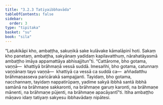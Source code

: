 ```yaml
---
title: "3.2.3 Tatiyaibbhavāda"
tableOfContents: false
sidebar:
  order: 3
type: "tipitaka"
basket: "su"
book: "sila"
---
```



<DynamicBreadcrumb />

<Division number="266" book="sila">

<Paragraph number="360" book="sila">
“Laṭukikāpi kho, ambaṭṭha, sakuṇikā sake kulāvake kāmalāpinī hoti. Sakaṃ kho panetaṃ, ambaṭṭha, sakyānaṃ yadidaṃ kapilavatthuṃ, nārahatāyasmā ambaṭṭho imāya appamattāya abhisajjitun”ti. “Cattārome, bho gotama, vaṇṇā—  khattiyā brāhmaṇā vessā suddā. Imesañhi, bho gotama, catunnaṃ vaṇṇānaṃ tayo vaṇṇā—  khattiyā ca vessā ca suddā ca—  aññadatthu brāhmaṇasseva paricārakā sampajjanti. Tayidaṃ, bho gotama, nacchannaṃ, tayidaṃ nappatirūpaṃ, yadime sakyā ibbhā santā ibbhā samānā na brāhmaṇe sakkaronti, na brāhmaṇe garuṃ karonti, na brāhmaṇe mānenti, na brāhmaṇe pūjenti, na brāhmaṇe apacāyantī”ti. Itiha ambaṭṭho māṇavo idaṃ tatiyaṃ sakyesu ibbhavādaṃ nipātesi.
</Paragraph>
</Division>